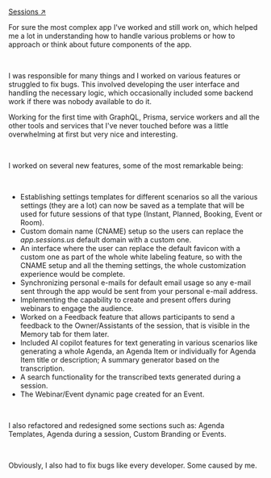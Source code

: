 [Sessions ↗](https://sessions.us)

For sure the most complex app I've worked and still work on, which helped me a lot in understanding how to handle various problems or how to approach or think about future components of the app.

<br />

I was responsible for many things and I worked on various features or struggled to fix bugs. This
involved developing the user interface and handling the necessary logic, which occasionally
included some backend work if there was nobody available to do it.

Working for the first time with GraphQL, Prisma, service workers and all the other tools and services that I've never touched before was a little overwhelming at first but very nice and interesting.

<br />

I worked on several new features, some of the most remarkable being:

<br />

- Establishing settings templates for different scenarios so all the various settings (they are a lot) can now be saved as a template that will be used for future sessions of that type (Instant, Planned, Booking, Event or Room).
- Custom domain name (CNAME) setup so the users can replace the _app.sessions.us_ default domain with a custom one.
- An interface where the user can replace the default favicon with a custom one as part of the whole white labeling feature, so with the CNAME setup and all the theming settings, the whole customization experience would be complete.
- Synchronizing personal e-mails for default email usage so any e-mail sent through the app would be sent from your personal e-mail address.
- Implementing the capability to create and present offers during webinars to engage the audience.
- Worked on a Feedback feature that allows participants to send a feedback to the Owner/Assistants of the session, that is visible in the Memory tab for them later.
- Included AI copilot features for text generating in various scenarios like generating a whole Agenda, an Agenda Item or individually for Agenda Item title or description; A summary generator based on the transcription.
- A search functionality for the transcribed texts generated during a session.
- The Webinar/Event dynamic page created for an Event.

<br />

I also refactored and redesigned some sections such as: Agenda Templates, Agenda during a session, Custom Branding or Events.

<br />

Obviously, I also had to fix bugs like every developer. Some caused by me.
